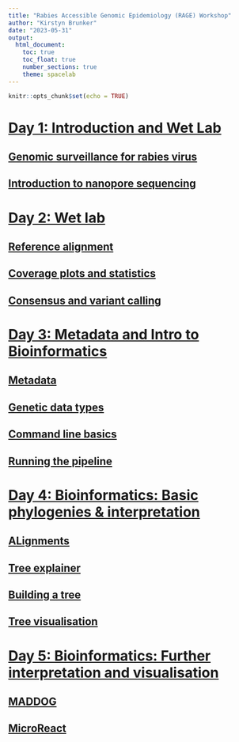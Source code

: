 ```yaml
---
title: "Rabies Accessible Genomic Epidemiology (RAGE) Workshop"
author: "Kirstyn Brunker"
date: "2023-05-31"
output:
  html_document:
    toc: true
    toc_float: true
    number_sections: true
    theme: spacelab
---
```


```r
knitr::opts_chunk$set(echo = TRUE)
```

# [Day 1: Introduction and Wet Lab](#1-day1)
## [Genomic surveillance for rabies virus](#1.1)
## [Introduction to nanopore sequencing](#1.2)

# [Day 2: Wet lab](#2-day2)
## [Reference alignment](#2.1)
## [Coverage plots and statistics](#2.2)
## [Consensus and variant calling](#2.3)

# [Day 3: Metadata and Intro to Bioinformatics](#3-day3)
## [Metadata]()
## [Genetic data types]()
## [Command line basics]()
## [Running the pipeline]()

# [Day 4: Bioinformatics: Basic phylogenies & interpretation](#4-day4)
## [ALignments]()
## [Tree explainer]()
## [Building a tree]()
## [Tree visualisation](4.2.1a_tree_visualisation.md)

# [Day 5: Bioinformatics: Further interpretation and visualisation](#5-day5)
## [MADDOG]()
## [MicroReact]()

